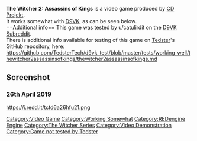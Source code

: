 <strong>The Witcher 2: Assassins of Kings</strong> is a video game produced by [[CD Projekt]].
<br />
It works somewhat with [[D9VK]], as can be seen below.
<br />
==Additional info==
This game was tested by u/catulirdit on the [[D9VK Subreddit]].
<br />
There is additional info available for testing of this game on [[User:Tedster|Tedster]]'s GitHub repository, here:
<br />
https://github.com/TedsterTech/d9vk_test/blob/master/tests/working_well/thewitcher2assassinsofkings/thewitcher2assassinsofkings.md
==Screenshot==
===26th April 2019===
https://i.redd.it/tctd6a26hfu21.png

[[Category:Video Game]]
[[Category:Working Somewhat]]
[[Category:REDengine Engine]]
[[Category:The Witcher Series]]
[[Category:Video Demonstration]]
[[Category:Game not tested by Tedster]]
